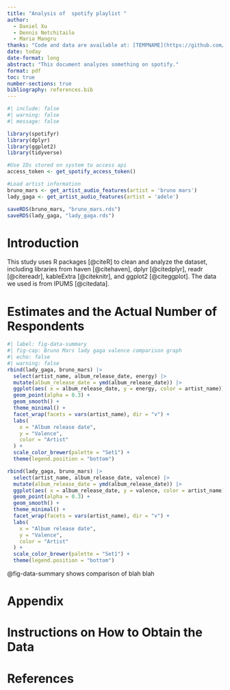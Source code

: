 ```yaml
---
title: "Analysis of  spotify playlist "
author: 
  - Daniel Xu
  - Dennis Netchitailo
  - Maria Mangru
thanks: "Code and data are available at: [TEMPNAME](https://github.com/possibleburger2/WHUNGEr)."
date: today
date-format: long
abstract: "This document analyzes something on spotify."
format: pdf
toc: true
number-sections: true
bibliography: references.bib
---
```


```r
#| include: false
#| warning: false
#| message: false

library(spotifyr)
library(dplyr)
library(ggplot2)
library(tidyverse)

#Use IDs stored on system to access api
access_token <- get_spotify_access_token()

#Load artist information
bruno_mars <- get_artist_audio_features(artist = 'bruno mars')
lady_gaga <- get_artist_audio_features(artist = 'adele')

saveRDS(bruno_mars, "bruno_mars.rds")
saveRDS(lady_gaga, "lady_gaga.rds")

```

# Introduction
This study uses R packages [@citeR] to clean and analyze the dataset, including libraries from haven [@citehaven], dplyr [@citedplyr], readr [@citereadr], kableExtra [@citeknitr], and ggplot2 [@citeggplot]. The data we used is from IPUMS [@citedata].



# Estimates and the Actual Number of Respondents

```r
#| label: fig-data-summary
#| fig-cap: Bruno Mars lady gaga valence comparison graph
#| echo: false
#| warning: false
rbind(lady_gaga, bruno_mars) |>
  select(artist_name, album_release_date, energy) |>
  mutate(album_release_date = ymd(album_release_date)) |> 
  ggplot(aes( x = album_release_date, y = energy, color = artist_name)) +
  geom_point(alpha = 0.3) +
  geom_smooth() +
  theme_minimal() +
  facet_wrap(facets = vars(artist_name), dir = "v") +
  labs(
    x = "Album release date",
    y = "Valence",
    color = "Artist"
  ) +
  scale_color_brewer(palette = "Set1") +
  theme(legend.position = "bottom")

rbind(lady_gaga, bruno_mars) |>
  select(artist_name, album_release_date, valence) |>
  mutate(album_release_date = ymd(album_release_date)) |> 
  ggplot(aes( x = album_release_date, y = valence, color = artist_name)) +
  geom_point(alpha = 0.3) +
  geom_smooth() +
  theme_minimal() +
  facet_wrap(facets = vars(artist_name), dir = "v") +
  labs(
    x = "Album release date",
    y = "Valence",
    color = "Artist"
  ) +
  scale_color_brewer(palette = "Set1") +
  theme(legend.position = "bottom")
```

@fig-data-summary shows comparison of blah blah

\newpage

\appendix

# Appendix {-}

# Instructions on How to Obtain the Data


\newpage

# References